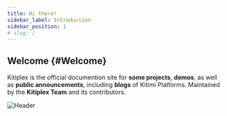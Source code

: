 ```yaml
---
title: Hi there!
sidebar_label: Introduction
sidebar_position: 1
# slug: /
---
```

## Welcome {#Welcome}

Kitiplex is the official documention site for **some projects**, **demos**, as well as **public announcements**, including **blogs** of Kitimi Platforms. Maintained by the **Kitiplex Team** and its contributors.


![Header](../static/img/header-blue.svg)